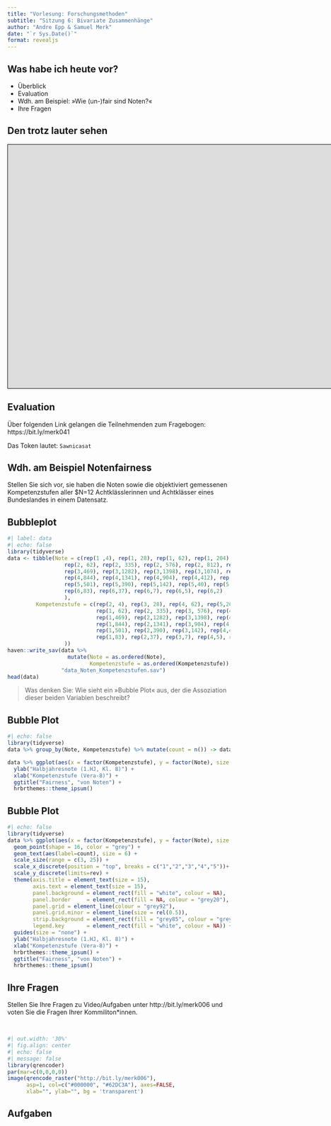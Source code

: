 ```yaml
---
title: "Vorlesung: Forschungsmethoden"
subtitle: "Sitzung 6: Bivariate Zusammenhänge"
author: "Andre Epp & Samuel Merk"
date: "`r Sys.Date()`"
format: revealjs
---
```


## Was habe ich heute vor?
<head>
<script src="https://kit.fontawesome.com/994a28441d.js" crossorigin="anonymous"></script>
</head>

* Überblick
* Evaluation
* Wdh. am Beispiel: »Wie (un-)fair sind Noten?«
* Ihre Fragen <i class="far fa-question-circle"></i>

## Den <i class="fas fa-tree"></i><i class="fas fa-tree"></i><i class="fas fa-tree"></i> trotz lauter <i class="fas fa-tree"></i> sehen
<iframe style="width:1800px;height:550px;border: 1px
solid black" src="https://app.wisemapping.com/c/maps/1210585/embed?zoom=1"> </iframe>

## Evaluation

Über folgenden Link gelangen die Teilnehmenden zum Fragebogen: https://bit.ly/merk041

Das Token lautet: `Sawnicasat`


## Wdh. am Beispiel Notenfairness

Stellen Sie sich vor, sie haben die Noten sowie die objektiviert gemessenen Kompetenzstufen aller $N=12 Achtklässlerinnen und Achtklässer eines Bundeslandes in einem Datensatz. 

## Bubbleplot
```r
#| label: data
#| echo: false
library(tidyverse)
data <- tibble(Note = c(rep(1 ,4), rep(1, 28), rep(1, 62), rep(1, 204),
                  rep(2, 62), rep(2, 335), rep(2, 576), rep(2, 812), rep(2, 810),
                  rep(3,469), rep(3,1282), rep(3,1398), rep(3,1074), rep(3,430),
                  rep(4,844), rep(4,1341), rep(4,904), rep(4,412), rep(4,91),
                  rep(5,501), rep(5,390), rep(5,142), rep(5,40), rep(5,5),
                  rep(6,83), rep(6,37), rep(6,7), rep(6,5), rep(6,2)
                  ),
         Kompetenzstufe = c(rep(2, 4), rep(3, 28), rep(4, 62), rep(5,204),
                            rep(1, 62), rep(2, 335), rep(3, 576), rep(4, 812), rep(5, 810),
                            rep(1,469), rep(2,1282), rep(3,1398), rep(4,1074), rep(5,430),
                            rep(1,844), rep(2,1341), rep(3,904), rep(4,412), rep(5,91),
                            rep(1,501), rep(2,390), rep(3,142), rep(4,40), rep(5,5),
                            rep(1,83), rep(2,37), rep(3,7), rep(4,5), rep(5,2)
                  ))
haven::write_sav(data %>% 
                   mutate(Note = as.ordered(Note),
                          Kompetenzstufe = as.ordered(Kompetenzstufe)),
                 "data_Noten_Kompetenzstufen.sav")
head(data)
```



> Was denken Sie: Wie sieht ein »Bubble Plot« aus, der die Assoziation dieser beiden Variablen beschreibt? 

## Bubble Plot
```r
#| echo: false
library(tidyverse)
data %>% group_by(Note, Kompetenzstufe) %>% mutate(count = n()) -> data

data %>% ggplot(aes(x = factor(Kompetenzstufe), y = factor(Note), size = count)) +
  ylab("Halbjahresnote (1.HJ, Kl. 8)") +
  xlab("Kompetenzstufe (Vera-8)") +
  ggtitle("Fairness", "von Noten") +
  hrbrthemes::theme_ipsum()

```


## Bubble Plot
```r
#| echo: false
library(tidyverse)
data %>% ggplot(aes(x = factor(Kompetenzstufe), y = factor(Note), size = count)) +
  geom_point(shape = 16, color = "grey") +
  geom_text(aes(label=count), size = 6) +
  scale_size(range = c(3, 25)) +
  scale_x_discrete(position = "top", breaks = c("1","2","3","4","5"))+
  scale_y_discrete(limits=rev) +
  theme(axis.title = element_text(size = 15),
        axis.text = element_text(size = 15),
        panel.background = element_rect(fill = "white", colour = NA),
        panel.border     = element_rect(fill = NA, colour = "grey20"),
        panel.grid = element_line(colour = "grey92"),
        panel.grid.minor = element_line(size = rel(0.5)),
        strip.background = element_rect(fill = "grey85", colour = "grey20"),
        legend.key       = element_rect(fill = "white", colour = NA)) +
  guides(size = "none") +
  ylab("Halbjahresnote (1.HJ, Kl. 8)") +
  xlab("Kompetenzstufe (Vera-8)") +
  hrbrthemes::theme_ipsum() +
  ggtitle("Fairness", "von Noten") +
  hrbrthemes::theme_ipsum()

```

## Ihre Fragen <i class="far fa-question-circle"></i>

Stellen Sie Ihre Fragen zu Video/Aufgaben unter http://bit.ly/merk006 und voten Sie die Fragen Ihrer Kommiliton*innen.

&nbsp;<br>

```r
#| out.width: '30%'
#| fig.align: center
#| echo: false
#| message: false
library(qrencoder)
par(mar=c(0,0,0,0))
image(qrencode_raster("http://bit.ly/merk006"), 
      asp=1, col=c("#000000", "#62DC3A"), axes=FALSE, 
      xlab="", ylab="", bg = 'transparent')
```


## Aufgaben
